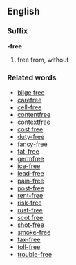 ==English==

===Suffix===
'''-free'''

#free from, without

===Related words===

*[[bilge free]]
*[[carefree]]
*[[cell-free]]
*[[contentfree]]
*[[contextfree]]
*[[cost free]]
*[[duty-free]]
*[[fancy-free]]
*[[fat-free]]
*[[germfree]]
*[[ice-free]]
*[[lead-free]]
*[[pain-free]]
*[[post-free]]
*[[rent-free]]
*[[risk-free]]
*[[rust-free]]
*[[scot free]]
*[[shot-free]]
*[[smoke-free]]
*[[tax-free]]
*[[toll-free]]
*[[trouble-free]]

{{Category:English_suffixes}}